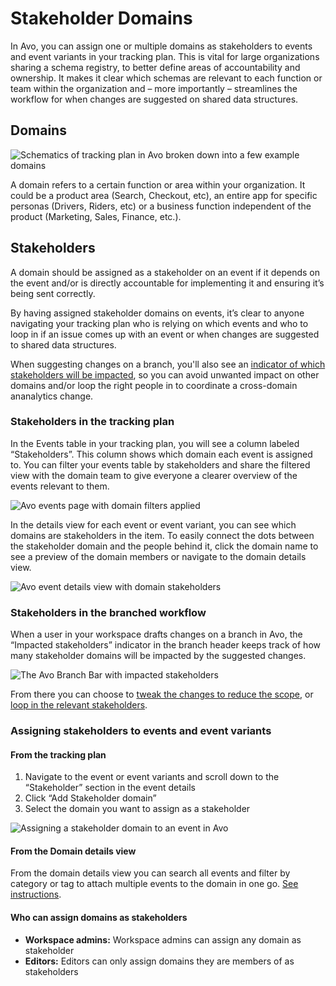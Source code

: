 
# Stakeholder Domains

In Avo, you can assign one or multiple domains as stakeholders to events and event variants in your tracking plan. This is vital for large organizations sharing a schema registry, to better define areas of accountability and ownership. It makes it clear which schemas are relevant to each function or team within the organization and – more importantly – streamlines the workflow for when changes are suggested on shared data structures.

## Domains

![Schematics of tracking plan in Avo broken down into a few example domains](/images/domains/domains.png)

A domain refers to a certain function or area within your organization. It could be a product area (Search, Checkout, etc), an entire app for specific personas (Drivers, Riders, etc) or a business function independent of the product (Marketing, Sales, Finance, etc.).

<PageLink
  image="/docs/images/svg/analyticsmanager.svg"
  title="Managing domains"
  description="How to set up and manage domains"
  href="/workspace-management/domains"
/>

## Stakeholders

A domain should be assigned as a stakeholder on an event if it depends on the event and/or is directly accountable for implementing it and ensuring it’s being sent correctly.

By having assigned stakeholder domains on events, it’s clear to anyone navigating your tracking plan who is relying on which events and who to loop in if an issue comes up with an event or when changes are suggested to shared data structures.

When suggesting changes on a branch, you'll also see an [indicator of which stakeholders will be impacted](data-design/guides/managing-changes-impacting-multiple-stakeholders), so you can avoid unwanted impact on other domains and/or loop the right people in to coordinate a cross-domain ananalytics change.

### Stakeholders in the tracking plan

In the Events table in your tracking plan, you will see a column labeled “Stakeholders”. This column shows which domain each event is assigned to. You can filter your events table by stakeholders and share the filtered view with the domain team to give everyone a clearer overview of the events relevant to them.

![Avo events page with domain filters applied](/images/domains/events-domain-filter.png)

In the details view for each event or event variant, you can see which domains are stakeholders in the item. To easily connect the dots between the stakeholder domain and the people behind it, click the domain name to see a preview of the domain members or navigate to the domain details view.

![Avo event details view with domain stakeholders](/images/domains/domains-on-event.png)

### Stakeholders in the branched workflow

When a user in your workspace drafts changes on a branch in Avo, the “Impacted stakeholders” indicator in the branch header keeps track of how many stakeholder domains will be impacted by the suggested changes.

![The Avo Branch Bar with impacted stakeholders](/images/domains/impacted-stakeholders-in-branch-bar.png)

From there you can choose to [tweak the changes to reduce the scope](#minimizing-stakeholder-impact), or [loop in the relevant stakeholders](#aligning-on-cross-domain-changes).



### Assigning stakeholders to events and event variants

#### From the tracking plan

1. Navigate to the event or event variants and scroll down to the “Stakeholder” section in the event details
1. Click “Add Stakeholder domain”
1. Select the domain you want to assign as a stakeholder

![Assigning a stakeholder domain to an event in Avo](/images/domains/event-add-stakeholder-domain.png)

#### From the Domain details view

From the domain details view you can search all events and filter by category or tag to attach multiple events to the domain in one go. [See instructions](/workspace-management/domains).

#### Who can assign domains as stakeholders

- **Workspace admins:** Workspace admins can assign any domain as stakeholder
- **Editors:** Editors can only assign domains they are members of as stakeholders
